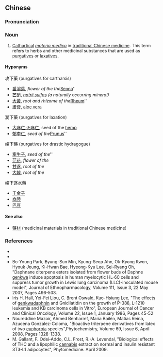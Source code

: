 {{also|泻下药}}
==Chinese==
{{zh-forms|s=泻下药}}

===Pronunciation===
{{zh-pron
|m=xièxiàyào
|c=se3 haa6 joek6
|cat=n
}}

===Noun===
{{zh-noun}}

# [[cathartical|Cathartical]] ''[[w:Materia medica|materia medica]]'' in [[traditional Chinese medicine]]. This term refers to herbs and other medicinal substances that are used as [[purgative]]s or [[laxative]]s.

====Hyponyms====
{{rel-top|hyponyms}}

攻下藥 (purgatives for cartharsis)

* [[番瀉葉]], ''flower of the the ''[[Senna]]''
* [[芒硝]], ''[[natrii sulfas]] (a naturally occurring mineral)''
* [[大黃]], ''root and rhizome of the ''[[Rheum]]''
* [[蘆薈]], [[aloe vera]]

潤下藥 (purgatives for laxation)
* [[大麻仁]],[[火麻仁]], seed of the [[hemp]]
* [[郁李仁]], ''seed of the ''[[Prunus]]''

峻下藥 (purgatives for drastic hydragogue)
* [[牽牛子]], ''seed of the ''{{taxlink|Pharbitis|genus|noshow=1}}''
* [[芫花]], ''flower of the ''{{taxlink|Daphne genkwa|species|noshow=1}}
* [[甘遂]], ''root of the ''{{taxlink|Euphorbia kansui|species|noshow=1}}
* [[大戟]], ''root of the ''{{taxlink|Euphorbia pekinensis|species|noshow=1}}

峻下逐水藥
* [[千金子]]
* [[商陸]]
* [[巴豆]]

{{rel-bottom}}

====See also====
* [[藥材]] (medicinal materials in traditional Chinese medicine)

===References===
* {{pedialite|瀉下藥|lang=zh}}
* {{cite-book
|last=Ou
|first=Ming
|authorlink=
|coauthors=Li Yanwen
|year=1994
|title=The Traditional Chinese Drug and Its Usage
|publisher=Hai Feng Publishing Co.
|location=
|isbn=9622381995
}}
* Bo-Young Park, Byung-Sun Min, Kyung-Seop Ahn, Ok-Kyong Kwon, Hyouk Joung, Ki-Hwan Bae, Hyeong-Kyu Lee, Sei-Ryang Oh, "Daphnane diterpene esters isolated from flower buds of Daphne [[genkwa]] induce apoptosis in human myelocytic HL-60 cells and suppress tumor growth in Lewis lung carcinoma (LLC)-inoculated mouse model", Journal of Ethnopharmacology, Volume 111, Issue 3, 22 May 2007, Pages 496-503.
* Iris H. Hall, Yei-Fei Liou, C. Brent Oswald, Kuo-Hsiung Lee, "The effects of [[genkwadaphnin]] and Gnidilatidin on the growth of P-388, L-1210 leukemia and KB carcinoma cells in Vitro", European Journal of Cancer and Clinical Oncology, Volume 22, Issue 1, January 1986, Pages 45-52
* Noureddine Mazoir, Ahmed Benharref, María Bailén, Matías Reina, Azucena González-Coloma, "Bioactive triterpene derivatives from latex of two [[euphorbia]] species",Phytochemistry, Volume 69, Issue 6, April 2008, Pages 1328-1338.
* M. Gallant, F. Odei-Addo, C.L. Frost, R.-A. Levendal, "Biological effects of THC and a lipophilic [[cannabis]] extract on normal and insulin resistant 3T3-L1 adipocytes", Phytomedicine. April 2009.